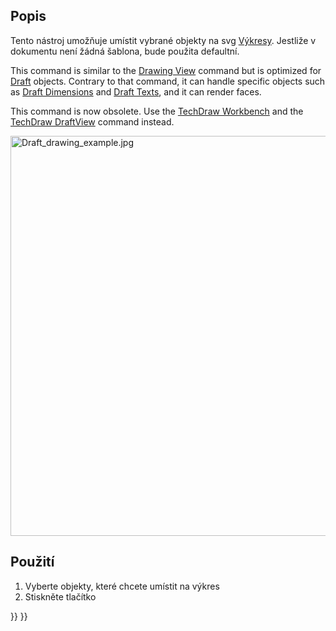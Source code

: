 <languages/>

{{Docnav
|
|
|[[Draft_Workbench|Draft]]
|IconL=
|IconR=
|IconC=Workbench_Draft.svg
}}

{{VeryImportantMessage|THIS COMMAND IS OBSOLETE<br>
Both the command and the [[Drawing_Workbench|Drawing Workbench]] it works with are not available in {{VersionPlus|0.21}}. Use the [[TechDraw_Workbench|TechDraw Workbench]] and the [[TechDraw_DraftView|TechDraw DraftView]] command instead.}}

<div class="mw-translate-fuzzy">
{{GuiCommand/cs|Name=Draft_Drawing|Name/cs=Draft Drawing|Workbenches=[[Drawing_Workbench/cs|Kreslení]], [[Arch_Workbench/cs|Architektura]]|MenuLocation=Drafting → Drawing}}
</div>

<span id="Description"></span>
==Popis==

<div class="mw-translate-fuzzy">
Tento nástroj umožňuje umístit vybrané objekty na svg [[Drawing Workbench/cs|Výkresy]]. Jestliže v dokumentu není žádná šablona, bude použita defaultní.
</div>

This command is similar to the [[Drawing_View|Drawing View]] command but is optimized for [[Draft_Workbench|Draft]] objects. Contrary to that command, it can handle specific objects such as [[Draft_Dimension|Draft Dimensions]] and [[Draft_Text|Draft Texts]], and it can render faces.

This command is now obsolete. Use the [[TechDraw_Workbench|TechDraw Workbench]] and the [[TechDraw_DraftView|TechDraw DraftView]] command instead.

[[Image:Draft drawing example.jpg|640px]]
{{Caption|On the left the selected Draft objects. On the right the created drawing views.}}

<span id="Usage"></span>
<div class="mw-translate-fuzzy">
==Použití==
</div>

<div class="mw-translate-fuzzy">
# Vyberte objekty, které chcete umístit na výkres
# Stiskněte tlačítko {{KEY|[[Image:Draft Drawing.png|16px]] [[Draft Drawing/cs|Výkres]]}}
</div>


{{Docnav
|
|
|[[Draft_Workbench|Draft]]
|IconL=
|IconR=
|IconC=Workbench_Draft.svg
}}

{{Draft Tools navi{{#translation:}}}}
{{Userdocnavi{{#translation:}}}}